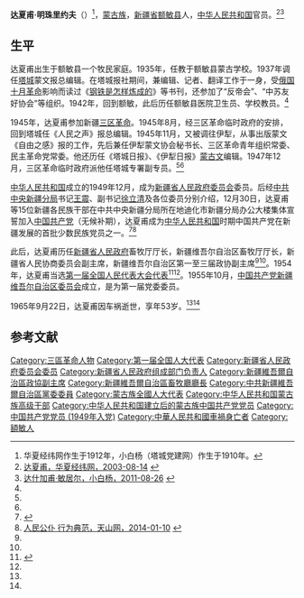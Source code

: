 '''达夏甫·明珠里约夫'''（{{bd|1910年||1965年|9月22日}}）<ref>华夏经纬网作生于1912年，小白杨（塔城党建网）作生于1910年。</ref>，[[蒙古族|蒙古族]]，[[新疆省_(清)|新疆省]][[额敏县|额敏县]]人，[[中华人民共和国|中华人民共和国]]官员。<ref name=huaxia>[http://search.huaxia.com/s.jsp?iDocId=487704 达夏甫，华夏经纬网，2003-08-14] {{webarchive|url=https://web.archive.org/web/20150402165926/http://search.huaxia.com/s.jsp?iDocId=487704 |date=2015-04-02 }}</ref><ref name=xby>[http://tc.xjkunlun.cn/tc.xjkunlun.cn/dsgz/rwcl/2011/2218497.htm 达什加甫·敏居尔，小白杨，2011-08-26] {{webarchive|url=https://web.archive.org/web/20160304134706/http://tc.xjkunlun.cn/tc.xjkunlun.cn/dsgz/rwcl/2011/2218497.htm |date=2016-03-04 }}</ref>

==生平==
达夏甫出生于额敏县一个牧民家庭。1935年，任教于额敏县蒙古学校。1937年调任[[塔城|塔城]]蒙文报总编辑。在塔城报社期间，兼编辑、记者、翻译工作于一身，受[[俄国十月革命|俄国十月革命]]影响而读过《[[钢铁是怎样炼成的|钢铁是怎样炼成的]]》等书刊，还参加了“反帝会”、“中苏友好协会”等组织。1942年，回到额敏，此后历任额敏县医院卫生员、学校教员。<ref name=xby/>

1945年，达夏甫参加新疆[[三区革命|三区革命]]。1945年8月，经三区革命临时政府的安排，回到塔城任《人民之声》报总编辑。1945年11月，又被调往伊犁，从事出版蒙文《自由之感》报的工作，先后兼任伊犁蒙文协会秘书长、三区革命青年组织常委、民主革命党常委。他还历任《塔城日报》、《伊犁日报》[[蒙古文|蒙古文]]编辑。1947年12月，三区革命临时政府派他任塔城专署副专员。<ref name=huaxia/><ref name=xby/>

[[中华人民共和国|中华人民共和国]]成立的1949年12月，成为[[新疆省人民政府委员会|新疆省人民政府委员会]]委员。后经[[中共中央新疆分局|中共中央新疆分局]]书记[[王震|王震]]、副书记[[徐立清|徐立清]]及各位委员分别介绍，12月30日，达夏甫等15位新疆各民族干部在中共中央新疆分局所在地迪化市新疆分局办公大楼集体宣誓加入[[中国共产党|中国共产党]]（无候补期），达夏甫成为[[中华人民共和国|中华人民共和国]]时期中国共产党在新疆发展的首批少数民族党员之一。<ref>{{Cite web |url=http://www.hybsl.cn/zt/smnhy/ssssss1/2014-03-28/45521.html |title=胡德平，张治中先生谈新疆，胡耀邦史料信息网，2014-03-28 |access-date=2015-03-11 |archive-date=2015-09-24 |archive-url=https://web.archive.org/web/20150924032029/http://www.hybsl.cn/zt/smnhy/ssssss1/2014-03-28/45521.html |dead-url=no }}</ref><ref name=tsw>[http://news.ts.cn/content/2014-01/10/content_9182217.htm 人民公仆 行为典范，天山网，2014-01-10] {{webarchive|url=https://web.archive.org/web/20160304095223/http://news.ts.cn/content/2014-01/10/content_9182217.htm |date=2016-03-04 }}</ref>

此后，达夏甫历任[[新疆省人民政府|新疆省人民政府]]畜牧厅厅长，新疆维吾尔自治区畜牧厅厅长，新疆省人民协商委员会副主席，新疆维吾尔自治区第一至三届政协副主席<ref name=huaxia/><ref name=xby/>。1954年，达夏甫当选[[第一届全国人民代表大会代表名单|第一届全国人民代表大会代表]]<ref>{{cite book|author=全国人民代表大会常务委员会办公厅|title=中华人民共和国第一届全国人民代表大会代表名单|year=1955年|publisher=全国人民代表大会常务委员会办公厅|url=http://book.ucdrs.superlib.net/views/specific/2929/bookDetail.jsp?dxNumber=000005772167&d=546843D0AE2464CD1C95896344A85614&fenlei=04070402|access-date=2015-01-28|archive-date=2019-01-24|archive-url=https://web.archive.org/web/20190124105450/http://book.ucdrs.superlib.net/views/specific/2929/bookDetail.jsp?dxNumber=000005772167&d=546843D0AE2464CD1C95896344A85614&fenlei=04070402|dead-url=no}}</ref><ref name=huaxia/>。1955年10月，[[中国共产党新疆维吾尔自治区委员会|中国共产党新疆维吾尔自治区委员会]]成立，是为第一届党委委员。

1965年9月22日，达夏甫因车祸逝世，享年53岁。<ref name=huaxia/><ref name=xby/>

==参考文献==
{{reflist|2}}

{{DEFAULTSORT:D達}}
[[Category:三區革命人物|Category:三區革命人物]]
[[Category:第一届全国人大代表|Category:第一届全国人大代表]]
[[Category:新疆省人民政府委员会委员|Category:新疆省人民政府委员会委员]]
[[Category:新疆省人民政府组成部门负责人|Category:新疆省人民政府组成部门负责人]]
[[Category:新疆維吾爾自治區政協副主席|Category:新疆維吾爾自治區政協副主席]]
[[Category:新疆維吾爾自治區畜牧廳廳長|Category:新疆維吾爾自治區畜牧廳廳長]]
[[Category:中共新疆維吾爾自治區黨委委員|Category:中共新疆維吾爾自治區黨委委員]]
[[Category:蒙古族全國人大代表|Category:蒙古族全國人大代表]]
[[Category:中华人民共和国蒙古族高级干部|Category:中华人民共和国蒙古族高级干部]]
[[Category:中华人民共和国建立后的蒙古族中国共产党党员|Category:中华人民共和国建立后的蒙古族中国共产党党员]]
[[Category:中国共产党党员_(1949年入党)|Category:中国共产党党员 (1949年入党)]]
[[Category:中華人民共和國車禍身亡者|Category:中華人民共和國車禍身亡者]]
[[Category:額敏人|Category:額敏人]]